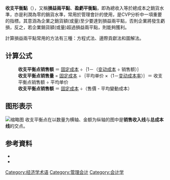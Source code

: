 '''收支平衡點'''（{{lang-en|Break-Even Point}}），又稱'''損益兩平點'''、'''盈虧平衡點'''，即為總收入等於總成本之銷貨水準，亦是利潤為零的銷貨水準，常用於管理會計的使用，是CVP分析中一項重要的指標。其意涵為企業之銷貨額(或量)至少要達到損益兩平點，否則企業將發生虧損，反之，若企業銷貨額(或量)超過損益兩平點，則能夠獲利。

計算損益兩平點常用的方法有三種：方程式法、邊際貢獻法和圖解法。

== 计算公式 ==
:'''收支平衡点销售额''' ＝ [[固定成本|固定成本]] ÷｛1－（[[变动成本|变动成本]] ÷ 销售额）｝
:'''收支平衡点销售量'''  = [[固定成本|固定成本]] ÷｛平均单价 ×（1－[[变动成本率|变动成本率]]）｝＝ 收支平衡点销售额 ÷ 平均单价
:'''收支平衡点销售额''' ＝ [[固定成本|固定成本]] ÷（售價 - 平均變動成本）

== 图形表示 ==
[[File:收支平衡点.png|缩略图]]
收支平衡点在以数量为横轴、金额为纵轴的图中是'''销售收入线'''与'''总成本线'''的交点。

== 参考資料 ==
*{{cite book|title=管理會計|edition=第三版|isbn=9789866085475|publisher=指南書局|author1=鄭丁旺|author2=汪泱若|author3=張錫惠|date=2015-03-01}}
*{{cite journal|author=魏明|title=确定你的收支平衡点|journal=大众商务：小投资|issue=6|page=57|url=http://www.cqvip.com/QK/60766X/200806/27465067.html|issn=1009-8283|year=2008|access-date=2014-04-17|archive-date=2014-04-19|archive-url=https://web.archive.org/web/20140419043944/http://www.cqvip.com/QK/60766X/200806/27465067.html|dead-url=no}}

{{Authority control}}
[[Category:经济学术语|Category:经济学术语]]
[[Category:管理会计|Category:管理会计]]
[[Category:会计学|Category:会计学]]
{{经济学小作品}}